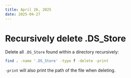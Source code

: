```yaml
---
title: April 26, 2025
date: 2025-04-27
---
```


# Recursively delete .DS_Store

Delete all `.DS_Store` found within a directory recursively:

```bash
find . -name '.DS_Store' -type f -delete -print
```

`-print` will also print the path of the file when deleting.
